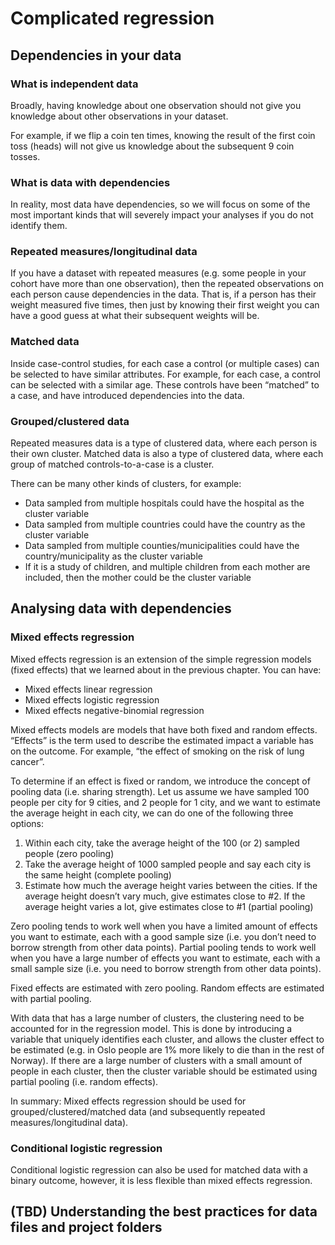 # Complicated regression

## Dependencies in your data

### What is independent data

Broadly, having knowledge about one observation should not give you knowledge about other observations in your dataset.

For example, if we flip a coin ten times, knowing the result of the first coin toss (heads) will not give us knowledge about the subsequent 9 coin tosses.

### What is data with dependencies

In reality, most data have dependencies, so we will focus on some of the most important kinds that will severely impact your analyses if you do not identify them.

### Repeated measures/longitudinal data

If you have a dataset with repeated measures (e.g. some people in your cohort have more than one observation), then the repeated observations on each person cause dependencies in the data. That is, if a person has their weight measured five times, then just by knowing their first weight you can have a good guess at what their subsequent weights will be.

### Matched data

Inside case-control studies, for each case a control (or multiple cases) can be selected to have similar attributes. For example, for each case, a control can be selected with a similar age. These controls have been "matched" to a case, and have introduced dependencies into the data.

### Grouped/clustered data

Repeated measures data is a type of clustered data, where each person is their own cluster. Matched data is also a type of clustered data, where each group of matched controls-to-a-case is a cluster.

There can be many other kinds of clusters, for example:

- Data sampled from multiple hospitals could have the hospital as the cluster variable
- Data sampled from multiple countries could have the country as the cluster variable
- Data sampled from multiple counties/municipalities could have the country/municipality as the cluster variable
- If it is a study of children, and multiple children from each mother are included, then the mother could be the cluster variable

## Analysing data with dependencies

### Mixed effects regression

Mixed effects regression is an extension of the simple regression models (fixed effects) that we learned about in the previous chapter. You can have:

- Mixed effects linear regression
- Mixed effects logistic regression
- Mixed effects negative-binomial regression

Mixed effects models are models that have both fixed and random effects. "Effects" is the term used to describe the estimated impact a variable has on the outcome. For example, "the effect of smoking on the risk of lung cancer".

To determine if an effect is fixed or random, we introduce the concept of pooling data (i.e. sharing strength). Let us assume we have sampled 100 people per city for 9 cities, and 2 people for 1 city, and we want to estimate the average height in each city, we can do one of the following three options:

1. Within each city, take the average height of the 100 (or 2) sampled people (zero pooling)
2. Take the average height of 1000 sampled people and say each city is the same height (complete pooling)
3. Estimate how much the average height varies between the cities. If the average height doesn't vary much, give estimates close to #2. If the average height varies a lot, give estimates close to #1 (partial pooling)

Zero pooling tends to work well when you have a limited amount of effects you want to estimate, each with a good sample size (i.e. you don't need to borrow strength from other data points). Partial pooling tends to work well when you have a large number of effects you want to estimate, each with a small sample size (i.e. you need to borrow strength from other data points).

Fixed effects are estimated with zero pooling. Random effects are estimated with partial pooling.

With data that has a large number of clusters, the clustering need to be accounted for in the regression model. This is done by introducing a variable that uniquely identifies each cluster, and allows the cluster effect to be estimated (e.g. in Oslo people are 1% more likely to die than in the rest of Norway). If there are a large number of clusters with a small amount of people in each cluster, then the cluster variable should be estimated using partial pooling (i.e. random effects).

In summary: Mixed effects regression should be used for grouped/clustered/matched data (and subsequently repeated measures/longitudinal data).

### Conditional logistic regression

Conditional logistic regression can also be used for matched data with a binary outcome, however, it is less flexible than mixed effects regression.

## (TBD) Understanding the best practices for data files and project folders

